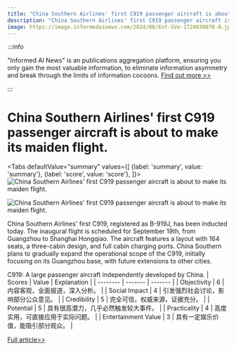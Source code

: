 ```yaml
---
title: "China Southern Airlines' first C919 passenger aircraft is about to make its maiden flight."
description: "China Southern Airlines' first C919 passenger aircraft is about to make its maiden flight."
image: https://image.informedainews.com/2024/08/Ent-SVe-1724930070-0.jpg
---
```



:::info

"Informed AI News" is an publications aggregation platform, ensuring you only gain the most valuable information, to eliminate information asymmetry and break through the limits of information cocoons.  [Find out more >>](/)

:::

# China Southern Airlines' first C919 passenger aircraft is about to make its maiden flight.


<Tabs
	defaultValue="summary"
	values={[
	{label: 'summary', value: 'summary'},
	{label: 'score', value: 'score'},
]}>
<TabItem value="summary">
<img
  src="https://image.informedainews.com/2024/08/Ent-SVe-1724930070-0.jpg"
  alt="China Southern Airlines' first C919 passenger aircraft is about to make its maiden flight."
/>

<img
  src="https://image.informedainews.com/2024/08/Ent-6g3-1724930070-1.jpg"
  alt="China Southern Airlines' first C919 passenger aircraft is about to make its maiden flight."
/>



China Southern Airlines' first C919, registered as B-919J, has been inducted today. The inaugural flight is scheduled for September 19th, from Guangzhou to Shanghai Hongqiao. The aircraft features a layout with 164 seats, a three-cabin design, and full cabin charging ports. China Southern plans to gradually expand the operational scope of the C919, initially focusing on its Guangzhou base, with future extensions to other cities.

C919: A large passenger aircraft independently developed by China.
</TabItem>
<TabItem value="score">
	| Scores     | Value   | Explanation |
	| -------- | ------- | ------- |
	| Objectivity  | 6    | 内容客观，全面报道，深入分析。    |
	| Social Impact | 4     | 引发强烈社会讨论，影响部分公众意见。    |
	| Credibility    | 5    | 完全可信，权威来源，证据充分。    |
	| Potential    | 5    | 具有很高潜力，几乎必然触发较大事件。    |
	| Practicality    | 4    | 高度实用，可直接应用于实际问题。    |
	| Entertainment Value    | 3    | 具有一定娱乐价值，能吸引部分观众。    |
</TabItem>
</Tabs>

[Full article>>](https://www.cnbeta.com.tw/articles/tech/1443890.htm)
